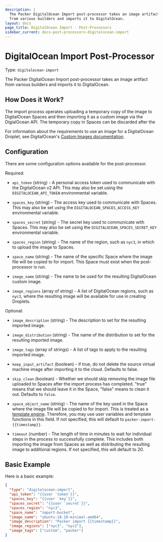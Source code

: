 ```yaml
---
description: |
  The Packer DigitalOcean Import post-processor takes an image artifact
  from various builders and imports it to DigitalOcean.
layout: docs
page_title: DigitalOcean Import - Post-Processors
sidebar_current: docs-post-processors-digitalocean-import
---
```


# DigitalOcean Import Post-Processor

Type: `digitalocean-import`

The Packer DigitalOcean Import post-processor takes an image artifact from
various builders and imports it to DigitalOcean.

## How Does it Work?

The import process operates uploading a temporary copy of the image to
DigitalOcean Spaces and then importing it as a custom image via the
DigialOcean API. The temporary copy in Spaces can be discarded after the

For information about the requirements to use an image for a DigitalOcean
Droplet, see DigitalOcean's [Custom Images documentation](https://www.digitalocean.com/docs/images/custom-images/overview/).

## Configuration

There are some configuration options available for the post-processor.

Required:

- `api_token` (string) - A personal access token used to communicate with
  the DigitalOcean v2 API. This may also be set using the
  `DIGITALOCEAN_API_TOKEN` environmental variable.

- `spaces_key` (string) - The access key used to communicate with Spaces.
  This may also be set using the `DIGITALOCEAN_SPACES_ACCESS_KEY`
  environmental variable.

- `spaces_secret` (string) - The secret key used to communicate with Spaces.
  This may also be set using the `DIGITALOCEAN_SPACES_SECRET_KEY`
  environmental variable.

- `spaces_region` (string) - The name of the region, such as `nyc3`, in which
  to upload the image to Spaces.

- `space_name` (string) - The name of the specific Space where the image file
  will be copied to for import. This Space must exist when the
  post-processor is run.

- `image_name` (string) - The name to be used for the resulting DigitalOcean
  custom image.

- `image_regions` (array of string) - A list of DigitalOcean regions, such
  as `nyc3`, where the resulting image will be available for use in creating
  Droplets.

Optional:

- `image_description` (string) - The description to set for the resulting
  imported image.

- `image_distribution` (string) - The name of the distribution to set for
  the resulting imported image.

- `image_tags` (array of strings) - A list of tags to apply to the resulting
  imported image.

- `keep_input_artifact` (boolean) - if true, do not delete the source virtual
  machine image after importing it to the cloud. Defaults to false.

- `skip_clean` (boolean) - Whether we should skip removing the image file
  uploaded to Spaces after the import process has completed. "true" means
  that we should leave it in the Space, "false" means to clean it out.
  Defaults to `false`.

- `space_object_name` (string) - The name of the key used in the Space where
  the image file will be copied to for import. This is treated as a
  [template engine](/docs/templates/engine.html). Therefore, you
  may use user variables and template functions in this field.
  If not specified, this will default to `packer-import-{{timestamp}}`.

- `timeout` (number) - The length of time in minutes to wait for individual
  steps in the process to successfully complete. This includes both importing
  the image from Spaces as well as distributing the resulting image to
  additional regions. If not specified, this will default to 20.

## Basic Example

Here is a basic example:

```json
{
  "type": "digitalocean-import",
  "api_token": "{{user `token`}}",
  "spaces_key": "{{user `key`}}",
  "spaces_secret": "{{user `secret`}}",
  "spaces_region": "nyc3",
  "space_name": "import-bucket",
  "image_name": "ubuntu-18.10-minimal-amd64",
  "image_description": "Packer import {{timestamp}}",
  "image_regions": ["nyc3", "nyc2"],
  "image_tags": ["custom", "packer"]
}
```
